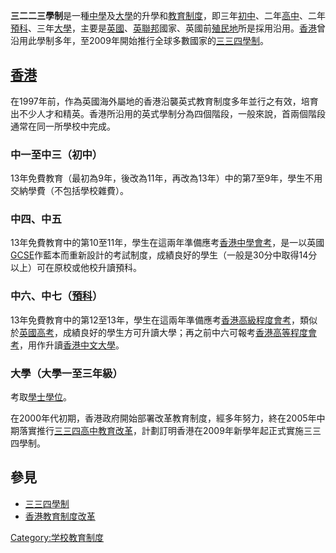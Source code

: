 {{expand|time=2008-1-8}}
'''三二二三學制'''是一種[[中學|中學]]及[[大學|大學]]的升學和[[教育制度|教育制度]]，即三年[[初中|初中]]、二年[[高中|高中]]、二年[[預科|預科]]、三年[[大學|大學]]，主要是[[英國|英國]]、[[英聯邦|英聯邦]]國家、英國前[[殖民地|殖民地]]所是採用沿用。[[香港|香港]]曾沿用此學制多年，至2009年開始推行全球多數國家的[[三三四學制|三三四學制]]。

== [[香港|香港]] ==
在1997年前，作為英國海外屬地的香港沿襲英式教育制度多年並行之有效，培育出不少人才和精英。香港所沿用的英式學制分為四個階段，一般來說，首兩個階段通常在同一所學校中完成。

===中一至中三（初中） ===
13年免費教育（最初為9年，後改為11年，再改為13年）中的第7至9年，學生不用交納學費（不包括學校雜費）。

===中四、中五 ===
13年免費教育中的第10至11年，學生在這兩年準備應考[[香港中學會考|香港中學會考]]，是一以英國[[GCSE|GCSE]]作藍本而重新設計的考試制度，成績良好的學生（一般是30分中取得14分以上）可在原校或他校升讀預科。

===中六、中七（[[大學預科_(英式教育)|預科]]）===
13年免費教育中的第12至13年，學生在這兩年準備應考[[香港高級程度會考|香港高級程度會考]]，類似於[[英國高級程度會考|英國高考]]，成績良好的學生方可升讀大學；再之前中六可報考[[香港高等程度會考|香港高等程度會考]]，用作升讀[[香港中文大學|香港中文大學]]。

=== 大學（大學一至三年級） ===
考取[[學士|學士]][[學位|學位]]。

在2000年代初期，香港政府開始部署改革教育制度，經多年努力，終在2005年中期落實推行[[三三四高中教育改革|三三四高中教育改革]]，計劃訂明香港在2009年新學年起正式實施三三四學制。

== 參見 ==
*[[三三四學制|三三四學制]]
*[[香港教育制度改革|香港教育制度改革]]

{{edu-stub}}

[[Category:学校教育制度|Category:学校教育制度]]